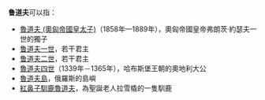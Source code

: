 '''鲁道夫'''可以指：

*[[魯道夫_(奧匈帝國皇太子)|魯道夫 (奧匈帝國皇太子)]]（1858年—1889年），奧匈帝國皇帝弗朗茨·約瑟夫一世的獨子
*[[鲁道夫一世|鲁道夫一世]]，若干君主
*[[鲁道夫二世|鲁道夫二世]]，若干君主
*[[魯道夫四世|魯道夫四世]]（1339年－1365年），哈布斯堡王朝的奧地利大公
*[[魯道夫島|魯道夫島]]，俄羅斯的島嶼 
*[[紅鼻子馴鹿魯道夫|紅鼻子馴鹿魯道夫]]，為聖誕老人拉雪橇的一隻馴鹿

{{Disambig|Cat=三字消歧义}}